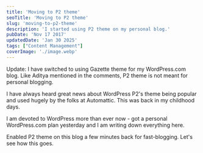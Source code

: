 ```yaml
---
title: 'Moving to P2 theme'
seoTitle: 'Moving to P2 theme'
slug: 'moving-to-p2-theme'
description: 'I started using P2 theme on my personal blog.'
pubDate: 'Nov 17 2017'
updatedDate: 'Jan 30 2025'
tags: ["Content Management"]
coverImage: './image.webp'
---
```


Update: I have switched to using Gazette theme for my WordPress.com blog. Like Aditya mentioned in the comments, P2 theme is not meant for personal blogging.


I have always heard great news about WordPress P2's theme being popular and used hugely by the folks at Automattic. This was back in my childhood days.


I am devoted to WordPress more than ever now - got a personal WordPress.com plan yesterday and I am writing down everything here.


Enabled P2 theme on this blog a few minutes back for fast-blogging. Let's see how this goes.

